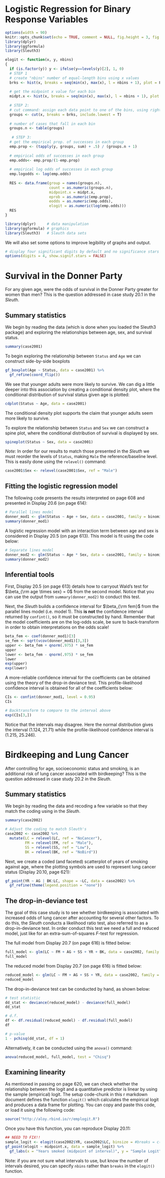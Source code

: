 # Logistic Regression for Binary Response Variables

```r
options(width = 90)
knitr::opts_chunk$set(echo = TRUE, comment = NULL, fig.height = 3, fig.width = 4)
library(dplyr)
library(ggformula)
library(Sleuth3)

elogit <- function(x, y, nbins) 
{
  if (is.factor(y)) y <- ifelse(y==levels(y)[2], 1, 0)
  # STEP 1
  # create "nbins" number of equal-length bins using x values
  brks <- hist(x, breaks = seq(min(x), max(x), l = nbins + 1), plot = F)$breaks
  
  # get the midpoint x value for each bin 
  midpt.x <- hist(x, breaks = seq(min(x), max(x), l = nbins + 1), plot = F)$mid
  
  # STEP 2:
  # cut command: assign each data point to one of the bins, using right interval inclusion and including minimum x value in the lowest bin
  groups <- cut(x, breaks = brks, include.lowest = T)
  
  # number of cases that fall in each bin
  groups.n <- table(groups)
 
   # STEP 3: 
  # get the empirical prop. of successes in each group
  emp.prop <- (tapply(y, groups, sum) + .5) / (groups.n + 1)
  
  # empirical odds of successes in each group
  emp.odds<- emp.prop/(1-emp.prop)
  
  # empirical log odds of successes in each group
  emp.logodds <- log(emp.odds)
  
  RES <- data.frame(group = names(groups.n),
                    count = as.numeric(groups.n),
                    midpoint.x = midpt.x,
                    eprob = as.numeric(emp.prop),
                    eodds = as.numeric(emp.odds),
                    elogit = as.numeric(log(emp.odds)))
  RES
}
```



```r
library(dplyr)     # data manipulation
library(ggformula) # graphics
library(Sleuth3)   # Sleuth data sets
```

We will also set some options to improve legibility of graphs and output.
```r
# display four significant digits by default and no significance stars
options(digits = 4, show.signif.stars = FALSE) 
```


# Survival in the Donner Party

For any given age, were the odds of survival in the Donner Party greater for women than men? This is the question addressed in case study 20.1 in the *Sleuth*.

## Summary statistics

We begin by reading the data (which is done when you loaded the Sleuth3 package) and exploring the relationships between age, sex, and survival status.

```r
summary(case2001)
```

To begin exploring the relationship between `Status` and `Age` we can construct side-by-side boxplots
```r
gf_boxplot(Age ~ Status, data = case2001) %>%
  gf_refine(coord_flip())
```

We see that younger adults were more likely to survive. We can dig a little deeper into this association by creating a conditional density plot, where the conditional distribution of survival status given age is plotted:

```r
cdplot(Status ~ Age, data = case2001)
```

The conditional density plot supports the claim that younger adults seem more likely to survive.

To explore the relationship between `Status` and `Sex` we can construct a spine plot, where the conditional distribution of survival is displayed by sex.

```r
spineplot(Status ~ Sex, data = case2001)
```

*Note:* In order for our results to match those presented in the *Sleuth* we must reorder the levels of `Status`, making `Male` the reference/baseline level. This is easily done using the `relevel()` command:

```r
case2001$Sex <- relevel(case2001$Sex, ref = "Male")
```


## Fitting the logistic regression model

The following code presents the results interpreted on page 608 and presented in Display 20.6 (on page 614):

```r
# Parallel lines model
donner_mod1 <- glm(Status ~ Age + Sex, data = case2001, family = binomial) 
summary(donner_mod1)
```

A logistic regression model with an interaction term between age and sex is considered in Display 20.5 (on page 613). This model is fit using the code below:

```r
# Separate lines model
donner_mod2 <- glm(Status ~ Age * Sex, data = case2001, family = binomial)
summary(donner_mod2)
```


## Inferential tools

First, Display 20.5 (on page 613) details how to carryout Wald's test for $\beta_{\rm age \times sex} = 0$ from the second model. Notice that you can use the output from `summary(donner_mod2)` to conduct this test.

Next, the *Sleuth* builds a confidence interval for $\beta_{\rm fem}$ from the parallel lines model (i.e. model 1). This **is not** the confidence interval returned by `confint()`, so it must be constructed by hand. Remember that the model coefficients are on the log-odds scale, be sure to back-transform in order to obtain interpretations on the odds scale!

```r
beta_fem <- coef(donner_mod1)[3]
se_fem <- sqrt(vcov(donner_mod1)[3,3])
upper <- beta_fem + qnorm(.975) * se_fem
upper
lower <- beta_fem - qnorm(.975) * se_fem
lower
exp(upper)
exp(lower)
```

A more-reliable confidence interval for the coefficients can be obtained using the theory of the drop-in deviance test. This profile-likelihood confidence interval is obtained for all of the coefficients below:

```r
CIs <- confint(donner_mod1, level = 0.95)
CIs

# Backtransform to compare to the interval above
exp(CIs[3,]) 
```

Notice that the intervals may disagree. Here the normal distribution gives the interval (1.124, 21.71) while the profile-likelihood confidence interval is (1.215, 25.246). 





# Birdkeeping and Lung Cancer

After controlling for age, socioeconomic status and smoking, is an additional risk of lung cancer associated with birdkeeping? This is the question addressed in case study 20.2 in the *Sleuth*.

## Summary statistics

We begin by reading the data and recoding a few variable so that they match the coding using in the *Sleuth*.


```r
summary(case2002)

# Adjust the coding to match Sleuth's
case2002 <- case2002 %>%
  mutate(LC = relevel(LC, ref = "NoCancer"),
         FM = relevel(FM, ref = "Male"),
         SS = relevel(SS, ref = "Low"),
         BK = relevel(BK, ref = "NoBird"))
```

Next, we create a coded (and faceted) scatterplot of years of smoking against age, where the plotting symbols are used to represent lung cancer status (Display 20.10, page 621):

```r
gf_point(YR ~ AG | BK:LC, shape = ~LC, data = case2002) %>%
  gf_refine(theme(legend.position = "none"))
```


## The drop-in-deviance test

The goal of this case study is to see whether birdkeeping is associated with increased odds of lung cancer after accounting for several other factors. To do this, the *Sleuth* conducts a likelihood ratio test, also referred to as a drop-in-deviance test. In order conduct this test we need a full and reduced model, just like for an extra-sum-of-squares $F$-test for regression.

The full model from Display 20.7 (on page 616) is fitted below:

```r
full_model <- glm(LC ~ FM + AG + SS + YR + BK, data = case2002, family = binomial)
full_model
```

The reduced model from Display 20.7 (on page 616) is fitted below: 

```r
reduced_model <- glm(LC ~ FM + AG + SS + YR, data = case2002, family = binomial)
reduced_model
```

The drop-in-deviance test can be conducted by hand, as shown below:
```r
# test statistic
dd_stat <- deviance(reduced_model) - deviance(full_model)
dd_stat

# d.f.
df <- df.residual(reduced_model) - df.residual(full_model)
df

# p-value
1 - pchisq(dd_stat, df = 1)
```

Alternatively, it can be conducted using the `anova()` command:
```r
anova(reduced_model, full_model, test = "Chisq")
```


## Examining linearity

As mentioned in passing on page 620, we can check whether the relationship between the logit and a quantitative predictor is linear by using the sample (empirical) logit. The setup code-chunk in this r markdown document defines the function `elogit()` which calculates the empirical logit and produces a data frame for plotting. You can copy and paste this code, or load it using the following code:

```r
source("http://aloy.rbind.io/r/emplogit.R")
```

Once you have this function, you can reproduce Display 20.11:

```r
## NEED TO FIX!!
sample_logit <- elogit(case2002$YR, case2002$LC, binsize = #breaks = c(0, 1, 20, 30, 40, 50))
gf_point(elogit ~ midpoint.x, data = sample_logit) %>%
  gf_labs(x = "Years smoked (midpoint of interval)", y = "Sample Logit")
```

Note: if you are not sure what intervals to use, but know the number of intervals desired, you can specify `nbins` rather than `breaks` in the `elogit()` function.
